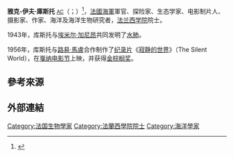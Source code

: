{{Infobox person
 | name             = 雅克-伊夫·库斯托，<br />[[澳大利亞勳章|AC]]
 | image            = Cousteau1972 (cropped).jpg
 | image_size       =
 | caption          = 1972年的雅克-伊夫·库斯托
 | birth_name       = 雅克-伊夫·库斯托
 | birth_date       = {{Birth date|1910|6|11|df=yes}}
 | birth_place      = {{flag|France}}[[吉倫特省|吉倫特省]][[圣昂德雷德屈布扎克|圣昂德雷德屈布扎克]]
 | death_date       = {{Death date and age|1997|6|25|1910|6|11|df=yes}}
 | death_place      = {{flag|法國}}[[巴黎|巴黎]]
 | nationality      = {{flag|法國}}
 | occupation       = [[海洋学|海洋学]]
 | children         = 4個兒女：{{link-en|讓-米歇爾·庫斯托|Jean-Michel Cousteau|尚-米歇爾}}、{{link-en|菲利浦·庫斯托|Philippe Cousteau|菲利浦}}、蒂安尼（Diane）和皮而瑞-伊夫（Pierre-Yves）.
 | spouse           = {{ubl |{{marriage |{{link-en|思敏·梅雀兒|Simone Melchior}} |1937年 |1990年|end=w}}|{{marriage |{{link-fr|法冉欣霓·忒日列|Francine Triplet}} |1991年 |1997年}}}}
}}

'''雅克-伊夫·庫斯托''' <small>[[澳大利亞勳章|AC]]</small>（{{lang-fr|Jacques-Yves Cousteau}}；{{bd|1910年|6月11日|1997年|6月25日}}）<ref name="cousteau1" group="參">{{cite web |url=http://www.cousteau.org/jyc.html |title=Cousteau Society |deadurl=yes |archiveurl=https://web.archive.org/web/20090125071615/http://cousteau.org/jyc.html |archivedate=2009-01-25 |accessdate=2013-09-12}}</ref>，[[法國|法國]][[法國海軍|海軍]]軍官、探险家、生态学家、电影制片人、摄影家、作家、海洋及海洋生物研究者，[[法兰西学术院|法兰西学院]]院士。

1943年，库斯托与[[埃米尔·加尼昂|埃米尔·加尼昂]]共同发明了[[水肺|水肺]]。

1956年，库斯托与[[路易·馬盧|路易·馬盧]]合作制作了[[纪录片|纪录片]]《[[寂静的世界|寂静的世界]]》（The Silent World），在[[戛纳电影节|戛纳电影节]]上映，并获得[[金棕榈奖|金棕榈奖]]。

== 參考來源 ==
<references group="參" />
==外部連結==
{{France-mil-bio-stub}}
{{英国电影学院奖终身成就奖}}
{{Authority control}}
{{DEFAULTSORT:Cousteau, Jacques}}
[[Category:法国生物學家|Category:法国生物學家]]
[[Category:法蘭西學院院士|Category:法蘭西學院院士]]
[[Category:海洋學家|Category:海洋學家]]